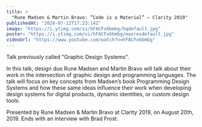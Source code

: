 ```yaml
---
title: >
  "Rune Madsen & Martin Bravo: ”Code is a Material” — Clarity 2019"
publishedAt: "2020-07-22T17:23:14Z"
image: "https://i.ytimg.com/vi/hFACFx6bmbg/hqdefault.jpg"
poster: "https://i.ytimg.com/vi/hFACFx6bmbg/maxresdefault.jpg"
videoUrl: "https://www.youtube.com/watch?v=hFACFx6bmbg"
---
```


Talk previously called "Graphic Design Systems".

In this talk, design duo Rune Madsen and Martin Bravo will talk about their work in the intersection of graphic design and programming languages. The talk will focus on key concepts from Madsen’s book Programming Design Systems and how these same ideas influence their work when developing design systems for digital products, dynamic identities, or custom design tools.

Presented by Rune Madsen & Martin Bravo at Clarity 2019, on August 20th, 2019. Ends with an interview with Brad Frost.
